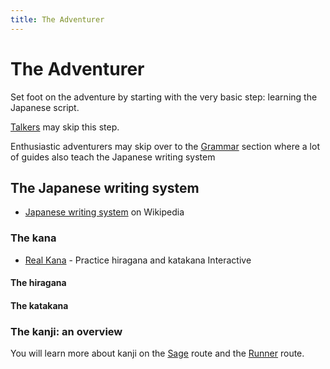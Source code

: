 ```yaml
---
title: The Adventurer
---
```



# The Adventurer


Set foot on the adventure by starting with the very basic step: learning the Japanese script.

[Talkers](/talker) may skip this step.

Enthusiastic adventurers may skip over to the [Grammar](/grammar) section where a lot of guides also teach the Japanese writing system

## The Japanese writing system

- [Japanese writing system](https://en.wikipedia.org/wiki/Japanese_writing_system) on Wikipedia <Tag id="wikipedia" />


### The kana

- [Real Kana](https://realkana.com) - Practice hiragana and katakana <Tag>Interactive</Tag>

#### The hiragana

<Hiragana />

#### The katakana

### The kanji: an overview

You will learn more about kanji on the [Sage](/sage) route and the [Runner](/runner) route.

